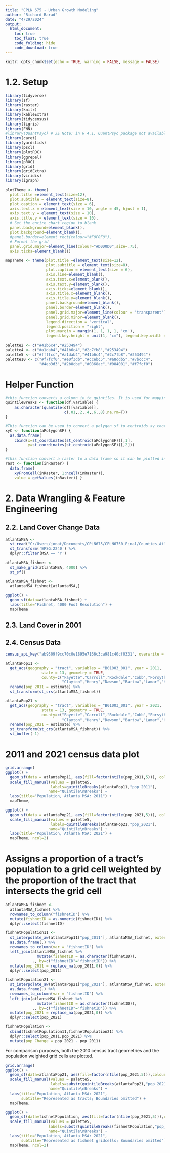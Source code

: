 ```yaml
---
title: "CPLN 675 - Urban Growth Modeling"
author: "Richard Barad"
date: "4/29/2024"
output:
  html_document:
    toc: true
    toc_float: true
    code_folding: hide
    code_download: true
---
```


```r
knitr::opts_chunk$set(echo = TRUE, warning = FALSE, message = FALSE)
```

# 1.2. Setup

```r
library(tidyverse)
library(sf)
library(raster)
library(knitr)
library(kableExtra)
library(tidycensus)
library(tigris)
library(FNN)
#library(QuantPsyc) # JE Note: in R 4.1, QuantPsyc package not available.
library(caret)
library(yardstick)
library(pscl)
library(plotROC) 
library(ggrepel)
library(pROC)
library(grid)
library(gridExtra)
library(viridis)
library(igraph)

plotTheme <- theme(
  plot.title =element_text(size=12),
  plot.subtitle = element_text(size=8),
  plot.caption = element_text(size = 6),
  axis.text.x = element_text(size = 10, angle = 45, hjust = 1),
  axis.text.y = element_text(size = 10),
  axis.title.y = element_text(size = 10),
  # Set the entire chart region to blank
  panel.background=element_blank(),
  plot.background=element_blank(),
  #panel.border=element_rect(colour="#F0F0F0"),
  # Format the grid
  panel.grid.major=element_line(colour="#D0D0D0",size=.75),
  axis.ticks=element_blank())

mapTheme <- theme(plot.title =element_text(size=12),
                  plot.subtitle = element_text(size=8),
                  plot.caption = element_text(size = 6),
                  axis.line=element_blank(),
                  axis.text.x=element_blank(),
                  axis.text.y=element_blank(),
                  axis.ticks=element_blank(),
                  axis.title.x=element_blank(),
                  axis.title.y=element_blank(),
                  panel.background=element_blank(),
                  panel.border=element_blank(),
                  panel.grid.major=element_line(colour = 'transparent'),
                  panel.grid.minor=element_blank(),
                  legend.direction = "vertical", 
                  legend.position = "right",
                  plot.margin = margin(1, 1, 1, 1, 'cm'),
                  legend.key.height = unit(1, "cm"), legend.key.width = unit(0.2, "cm"))

palette2 <- c("#41b6c4","#253494")
palette4 <- c("#a1dab4","#41b6c4","#2c7fb8","#253494")
palette5 <- c("#ffffcc","#a1dab4","#41b6c4","#2c7fb8","#253494")
palette10 <- c("#f7fcf0","#e0f3db","#ccebc5","#a8ddb5","#7bccc4",
               "#4eb3d3","#2b8cbe","#0868ac","#084081","#f7fcf0")
```

# Helper Function


```r
#this function converts a column in to quintiles. It is used for mapping.
quintileBreaks <- function(df,variable) {
    as.character(quantile(df[[variable]],
                          c(.01,.2,.4,.6,.8),na.rm=T))
}

#This function can be used to convert a polygon sf to centroids xy coords.
xyC <- function(aPolygonSF) {
  as.data.frame(
    cbind(x=st_coordinates(st_centroid(aPolygonSF))[,1],
          y=st_coordinates(st_centroid(aPolygonSF))[,2]))
} 

#this function convert a raster to a data frame so it can be plotted in ggplot
rast <- function(inRaster) {
  data.frame(
    xyFromCell(inRaster, 1:ncell(inRaster)), 
    value = getValues(inRaster)) }
```

# 2. Data Wrangling & Feature Engineering


## 2.2. Land Cover Change Data


```r
atlantaMSA <- 
  st_read("C:/Users/jonat/Documents/CPLN675/CPLN6750_Final/Counties_Atlanta_Region.geojson") %>%
  st_transform('EPSG:2240') %>%
  dplyr::filter(MSA == 'Y')

```


```r
atlantaMSA_fishnet <- 
  st_make_grid(atlantaMSA, 4000) %>%
  st_sf()

atlantaMSA_fishnet <-
  atlantaMSA_fishnet[atlantaMSA,]
```


```r
ggplot() +
  geom_sf(data=atlantaMSA_fishnet) +
  labs(title="Fishnet, 4000 Foot Resolution") +
  mapTheme
```


## 2.3. Land Cover in 2001


## 2.4. Census Data

```r
census_api_key("ab9309f9cc70c0e1895e7166c3ca981c40cf0331", overwrite = TRUE , install = TRUE)
```


```r
atlantaPop11 <- 
  get_acs(geography = "tract", variables = "B01003_001", year = 2011,
                state = 13, geometry = TRUE, 
                county=c("Fayette","Carroll","Rockdale","Cobb","Forsyth",
                         "Clayton","Henry","Dawson","Bartow","Lamar","Haralson","Meriwether","Newton","Gwinnett","Fulton","Pickens","Spalding","Douglas","Coweta","Heard","Butts","Jasper","DeKalb", "Cherokee","Walton","Pike","Barrow","Paulding")) %>%
  rename(pop_2011 = estimate) %>%
  st_transform(st_crs(atlantaMSA_fishnet))
```



```r
atlantaPop21 <- 
  get_acs(geography = "tract", variables = "B01003_001", year = 2021,
                state = 13, geometry = TRUE, 
                county=c("Fayette","Carroll","Rockdale","Cobb","Forsyth",
                         "Clayton","Henry","Dawson","Bartow","Lamar","Haralson","Meriwether","Newton","Gwinnett","Fulton","Pickens","Spalding","Douglas","Coweta","Heard","Butts","Jasper","DeKalb", "Cherokee","Walton","Pike","Barrow","Paulding")) %>%
  rename(pop_2021 = estimate) %>%
  st_transform(st_crs(atlantaMSA_fishnet)) %>%
  st_buffer(-1)
```

# 2011 and 2021 census data plot

```r
grid.arrange(
ggplot() +
  geom_sf(data = atlantaPop11, aes(fill=factor(ntile(pop_2011,5))), colour=NA) +
  scale_fill_manual(values = palette5,
                    labels=quintileBreaks(atlantaPop11,"pop_2011"),
                   name="Quintile\nBreaks") +
  labs(title="Population, Atlanta MSA: 2011") +
  mapTheme,

ggplot() +
  geom_sf(data = atlantaPop21, aes(fill=factor(ntile(pop_2021,5))), colour=NA) +
  scale_fill_manual(values = palette5,
                    labels=quintileBreaks(atlantaPop21,"pop_2021"),
                   name="Quintile\nBreaks") +
  labs(title="Population, Atlanta MSA: 2021") +
  mapTheme, ncol=2)
```


# Assigns a proportion of a tract’s population to a grid cell weighted by the proportion of the tract that intersects the grid cell

```r
atlantaMSA_fishnet <-
  atlantaMSA_fishnet %>%
  rownames_to_column("fishnetID") %>% 
  mutate(fishnetID = as.numeric(fishnetID)) %>%
  dplyr::select(fishnetID)

fishnetPopulation11 <-
  st_interpolate_aw(atlantaPop11["pop_2011"], atlantaMSA_fishnet, extensive=TRUE) %>%
  as.data.frame(.) %>%
  rownames_to_column(var = "fishnetID") %>%
  left_join(atlantaMSA_fishnet %>%
              mutate(fishnetID = as.character(fishnetID)),
            ., by=c("fishnetID"='fishnetID')) %>% 
  mutate(pop_2011 = replace_na(pop_2011,0)) %>%
  dplyr::select(pop_2011)

fishnetPopulation21 <-
  st_interpolate_aw(atlantaPop21["pop_2021"], atlantaMSA_fishnet, extensive=TRUE) %>%
  as.data.frame(.) %>%
  rownames_to_column(var = "fishnetID") %>%
  left_join(atlantaMSA_fishnet %>%
              mutate(fishnetID = as.character(fishnetID)),
            ., by=c("fishnetID"='fishnetID')) %>% 
  mutate(pop_2021 = replace_na(pop_2021,0)) %>%
  dplyr::select(pop_2021)

fishnetPopulation <- 
  cbind(fishnetPopulation11,fishnetPopulation21) %>%
  dplyr::select(pop_2011,pop_2021) %>%
  mutate(pop_Change = pop_2021 - pop_2011)
```

For comparison purposes, both the 2010 census tract geometries and the population weighted grid cells are plotted.

```r
grid.arrange(
ggplot() +
  geom_sf(data=atlantaPop21, aes(fill=factor(ntile(pop_2021,5))),colour=NA) +
  scale_fill_manual(values = palette5,
                    labels=substr(quintileBreaks(atlantaPop21,"pop_2021"),1,4),
                   name="Quintile\nBreaks") +
  labs(title="Population, Atlanta MSA: 2021",
       subtitle="Represented as tracts; Boundaries omitted") +
  mapTheme,

ggplot() +
  geom_sf(data=fishnetPopulation, aes(fill=factor(ntile(pop_2021,5))),colour=NA) +
  scale_fill_manual(values = palette5,
                   labels=substr(quintileBreaks(fishnetPopulation,"pop_2021"),1,4),
                   name="Quintile\nBreaks") +
  labs(title="Population, Atlanta MSA: 2021",
       subtitle="Represented as fishnet gridcells; Boundaries omitted") +
  mapTheme, ncol=2)
```
